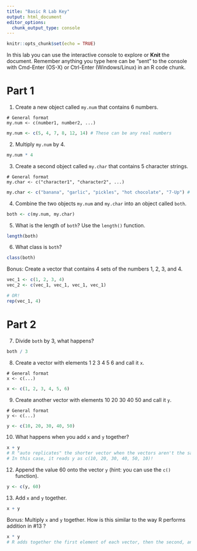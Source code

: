 ```yaml
---
title: "Basic R Lab Key"
output: html_document
editor_options: 
  chunk_output_type: console
---
```


```r
knitr::opts_chunk$set(echo = TRUE)
```


In this lab you can use the interactive console to explore or **Knit** the document. 
Remember anything you type here can be "sent" to the console with Cmd-Enter (OS-X) or Ctrl-Enter (Windows/Linux) in an R code chunk.


# Part 1

1. Create a new object called `my.num` that contains 6 numbers.
```
# General format
my.num <- c(number1, number2, ...)
```
```r
my.num <- c(5, 4, 7, 8, 12, 14) # These can be any real numbers
```


2. Multiply `my.num` by 4.
```r
my.num * 4
```


3. Create a second object called `my.char` that contains 5 character strings.
```
# General format
my.char <- c("character1", "character2", ...)
```
```r
my.char <- c("banana", "garlic", "pickles", "hot chocolate", "7-Up") # Again,these can be anything
```


4. Combine the two objects `my.num` and `my.char` into an object called `both`.
```r
both <- c(my.num, my.char)
```


5. What is the length of `both`? Use the `length()` function.
```r
length(both)
```


6. What class is `both`?
```r
class(both)
```


Bonus: Create a vector that contains 4 sets of the numbers 1, 2, 3, and 4.
```r
vec_1 <- c(1, 2, 3, 4)
vec_2 <- c(vec_1, vec_1, vec_1, vec_1)

# OR!
rep(vec_1, 4)
```

# Part 2

7. Divide `both` by 3, what happens?
```r
both / 3
```


8. Create a vector with elements 1 2 3 4 5 6 and call it `x`.
```
# General format
x <- c(...)
```
```r
x <- c(1, 2, 3, 4, 5, 6)
```


9. Create another vector with elements 10 20 30 40 50 and call it `y`.
```
# General format
y <- c(...)
```
```r
y <- c(10, 20, 30, 40, 50)
```


10. What happens when you add `x` and `y` together?
```r
x + y
# R "auto replicates" the shorter vector when the vectors aren't the same length - this is not what we want!
# In this case, it reads y as c(10, 20, 30, 40, 50, 10)!
```


12. Append the value 60 onto the vector `y` (hint: you can use the `c()` function).
```r
y <- c(y, 60)
```


13. Add `x` and `y` together.
```r
x + y
```


Bonus: Multiply `x` and `y` together. How is this similar to the way R performs addition in #13 ?
```r
x * y
# R adds together the first element of each vector, then the second, and so on. This order also applies when multiplying!
```
